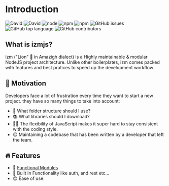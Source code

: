 # Introduction

![David](https://img.shields.io/david/izmjs/izmjs)
![David](https://img.shields.io/david/dev/izmjs/izmjs)
![node](https://img.shields.io/node/v/izm)
![npm](https://img.shields.io/npm/dm/izm)
![npm](https://img.shields.io/npm/v/izm)
![GitHub issues](https://img.shields.io/github/issues/izmjs/izmjs)
![GitHub top language](https://img.shields.io/github/languages/top/izmjs/izmjs)
![GitHub contributors](https://img.shields.io/github/contributors/izmjs/izmjs)

<!-- [![npm version][npm-badge]][npm]
[![vulnerabilities][vulnerabilities-badge]][vulnerabilities]
[![PRs Welcome][prs-badge]][prs]
[![MIT License][license-badge]][license] -->

## What is izmjs?

izm ("Lion" 🦁 in Amazigh dialect) is a Highly maintainable & modular NodeJS project architecture.
Unlike other boilerplates, izm comes packed with features and best pratices to speed up the development workflow

## 🤔 Motivation

Developers face a lot of frustration every time they want to start a new project.
they have so many things to take into account:

- 📂 What folder structure should I use?
- 📚 What libraries should I download?
- 🤷‍♂️ The flexibility of JavaScript makes it super hard to stay consistent with the coding style.
- 😐 Maintaining a codebase that has been written by a developer that left the team.

## 🔥 Features

- 🧱 [Functional Modules](/functional-modules)
- 🧩 Built in Functionality like auth, and rest etc...
- 😊 Ease of use.
